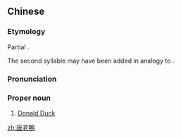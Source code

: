 ==Chinese==
{{zh-forms|s=唐老鸭|[[Donald|'''Don'''ald]]|lit=Don the old duck}}
{{zh-wp}}

===Etymology===
Partial {{calque|zh|en|Donald Duck|nocap=1}}.

The second syllable {{zh-l|*老|old}} may have been added in analogy to {{zh-l|米老鼠|[[Mickey Mouse]]}}.

===Pronunciation===
{{zh-pron
|m=Tánglǎoyā
|c=tong4 lou5 aap3-2
|mn=Tông-lāu-ah
|cat=pn
}}

===Proper noun===
{{zh-proper noun}}

# [[Donald Duck]] {{gloss|Disney character}}

[[zh:唐老鴨]]